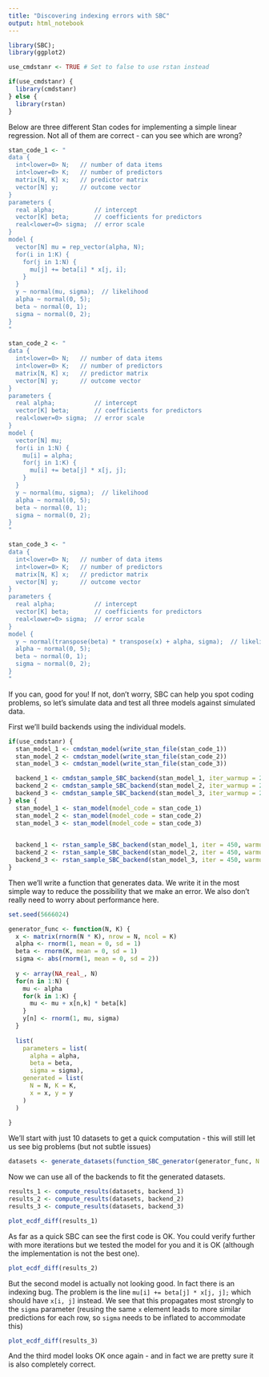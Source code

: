 ```yaml
---
title: "Discovering indexing errors with SBC"
output: html_notebook
---
```


```r
library(SBC); 
library(ggplot2)

use_cmdstanr <- TRUE # Set to false to use rstan instead

if(use_cmdstanr) {
  library(cmdstanr)
} else {
  library(rstan)
}

```

Below are three different Stan codes for implementing a simple linear regression. Not all of them are correct - can you see which are wrong?

```r
stan_code_1 <- "
data {
  int<lower=0> N;   // number of data items
  int<lower=0> K;   // number of predictors
  matrix[N, K] x;   // predictor matrix
  vector[N] y;      // outcome vector
}
parameters {
  real alpha;           // intercept
  vector[K] beta;       // coefficients for predictors
  real<lower=0> sigma;  // error scale
}
model {
  vector[N] mu = rep_vector(alpha, N);
  for(i in 1:K) {
    for(j in 1:N) {
      mu[j] += beta[i] * x[j, i];
    }
  }
  y ~ normal(mu, sigma);  // likelihood
  alpha ~ normal(0, 5);
  beta ~ normal(0, 1);
  sigma ~ normal(0, 2);
}
"

stan_code_2 <- "
data {
  int<lower=0> N;   // number of data items
  int<lower=0> K;   // number of predictors
  matrix[N, K] x;   // predictor matrix
  vector[N] y;      // outcome vector
}
parameters {
  real alpha;           // intercept
  vector[K] beta;       // coefficients for predictors
  real<lower=0> sigma;  // error scale
}
model {
  vector[N] mu;
  for(i in 1:N) {
    mu[i] = alpha;
    for(j in 1:K) {
      mu[i] += beta[j] * x[j, j];
    }
  }
  y ~ normal(mu, sigma);  // likelihood
  alpha ~ normal(0, 5);
  beta ~ normal(0, 1);
  sigma ~ normal(0, 2);
}
"

stan_code_3 <- "
data {
  int<lower=0> N;   // number of data items
  int<lower=0> K;   // number of predictors
  matrix[N, K] x;   // predictor matrix
  vector[N] y;      // outcome vector
}
parameters {
  real alpha;           // intercept
  vector[K] beta;       // coefficients for predictors
  real<lower=0> sigma;  // error scale
}
model {
  y ~ normal(transpose(beta) * transpose(x) + alpha, sigma);  // likelihood
  alpha ~ normal(0, 5);
  beta ~ normal(0, 1);
  sigma ~ normal(0, 2);
}
"

```

If you can, good for you! If not, don't worry, SBC can help you spot coding problems, so let's simulate
data and test all three models against simulated data.


First we'll build backends using the individual models. 

```r
if(use_cmdstanr) {
  stan_model_1 <- cmdstan_model(write_stan_file(stan_code_1))
  stan_model_2 <- cmdstan_model(write_stan_file(stan_code_2))
  stan_model_3 <- cmdstan_model(write_stan_file(stan_code_3))

  backend_1 <- cmdstan_sample_SBC_backend(stan_model_1, iter_warmup = 200, iter_sampling = 250)
  backend_2 <- cmdstan_sample_SBC_backend(stan_model_2, iter_warmup = 200, iter_sampling = 250)
  backend_3 <- cmdstan_sample_SBC_backend(stan_model_3, iter_warmup = 200, iter_sampling = 250)
} else {
  stan_model_1 <- stan_model(model_code = stan_code_1)
  stan_model_2 <- stan_model(model_code = stan_code_2)
  stan_model_3 <- stan_model(model_code = stan_code_3)

  
  backend_1 <- rstan_sample_SBC_backend(stan_model_1, iter = 450, warmup = 200)
  backend_2 <- rstan_sample_SBC_backend(stan_model_2, iter = 450, warmup = 200)
  backend_3 <- rstan_sample_SBC_backend(stan_model_3, iter = 450, warmup = 200)
}

```
Then we'll write a function that generates data. We write it in the most simple
way to reduce the possibility that we make an error. We also don't really need to
worry about performance here.

```r
set.seed(5666024)

generator_func <- function(N, K) {
  x <- matrix(rnorm(N * K), nrow = N, ncol = K)
  alpha <- rnorm(1, mean = 0, sd = 1)
  beta <- rnorm(K, mean = 0, sd = 1)
  sigma <- abs(rnorm(1, mean = 0, sd = 2))
  
  y <- array(NA_real_, N)
  for(n in 1:N) {
    mu <- alpha
    for(k in 1:K) {
      mu <- mu + x[n,k] * beta[k]
    }
    y[n] <- rnorm(1, mu, sigma) 
  }
  
  list(
    parameters = list(
      alpha = alpha,
      beta = beta,
      sigma = sigma),
    generated = list(
      N = N, K = K,
      x = x, y = y
    )
  )
  
}
```

We'll start with just 10 datasets to get a quick computation - this will still
let us see big problems (but not subtle issues)

```r
datasets <- generate_datasets(function_SBC_generator(generator_func, N = 100, K = 2), 10)

```


Now we can use all of the backends to fit the generated datasets.

```r
results_1 <- compute_results(datasets, backend_1)
results_2 <- compute_results(datasets, backend_2)
results_3 <- compute_results(datasets, backend_3)
```

```r
plot_ecdf_diff(results_1)
```

As far as a quick SBC can see the first code is OK. You could verify further with more iterations
but we tested the model for you and it is OK (although the implementation is not the best one).


```r
plot_ecdf_diff(results_2)


```

But the second model is actually not looking good.  In fact there is an indexing bug. The problem is the line
`mu[i] += beta[j] * x[j, j];` which should have `x[i, j]` instead. We see that this 
propagates most strongly to the `sigma` parameter (reusing the same `x` element leads to more similar predictions for each row, so `sigma` needs to be inflated to accommodate this)


```r
plot_ecdf_diff(results_3)


```


And the third model looks OK once again - and in fact we are pretty sure it is also completely correct.
